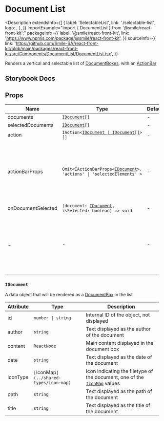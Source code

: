 
# Document List

<Description
  extendsInfo={[
    {
      label: 'SelectableList',
      link: './selectable-list',
      logo: <GitHubLogo />,
    },
  ]}
  importExample="import { DocumentList } from '@smile/react-front-kit';"
  packageInfo={{
    label: '@smile/react-front-kit',
    link: 'https://www.npmjs.com/package/@smile/react-front-kit',
  }}
  sourceInfo={{
    link: 'https://github.com/Smile-SA/react-front-kit/blob/main/packages/react-front-kit/src/Components/DocumentList/DocumentList.tsx',
  }}
>
  Renders a vertical and selectable list of [DocumentBoxes](./document-box),
  with an [ActionBar](./action-bar)
</Description>

## Storybook Docs

<StorybookEmbed
  storyId="3-custom-components-documentlist--docs"
  height="1660"
/>

## Props

| Name                          | Type                                                                                   | Default | Description                                                                                                                                        |
| ----------------------------- | -------------------------------------------------------------------------------------- | ------- | -------------------------------------------------------------------------------------------------------------------------------------------------- |
| documents <Required/>         | [`IDocument[]`](#idocument)                                                            | -       |                                                                                                                                                    |
| selectedDocuments <Required/> | [`IDocument[]`](#idocument)                                                            | -       |                                                                                                                                                    |
| action                        | `IAction<`[`IDocument \| IDocument[]`](#idocument)`>[]`                                | -       |                                                                                                                                                    |
| actionBarProps                | `Omit<IActionBarProps<`[`IDocument`](#idocument)`>, 'actions' \| 'selectedElements' >` | -       | Extra props for the internal [ActionBar](./action-bar) component, omitting `actions` and `selectedElements` which are handled by this component    |
| onDocumentSelected            | `(document: `[`IDocument`](#idocument)`, isSelected: boolean) => void`                 | -       | Called when                                                                                                                                        |
| ...                           | -                                                                                      | -       | extends [SelectableList props](./selectable-list), omitting `children`, `onSelectChange` and `selectedIndexes` which are handled by this component |

### `IDocument`

A data object that will be rendered as a [DocumentBox](./document-box) in the list

| Attribute      | Type                                    | Description                                                                                           |
| -------------- | --------------------------------------- | ----------------------------------------------------------------------------------------------------- |
| id <Required/> | `number \| string`                      | Internal ID of the object, not displayed                                                              |
| author         | `string`                                | Text displayed as the author of the document                                                          |
| content        | `ReactNode`                             | Main content displayed in the document box                                                            |
| date           | `string`                                | Text displayed as the date of the document                                                            |
| iconType       | `[`IconMap`](../shared-types/icon-map)` | Icon indicating the filetype of the document, one of the [`IconMap`](../shared-types/icon-map) values |
| path           | `string`                                | Text displayed as the path of the document                                                            |
| title          | `string`                                | Text displayed as the title of the document                                                           |
